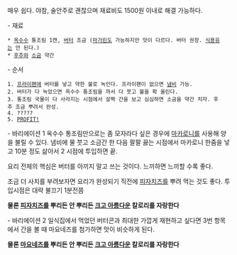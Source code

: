 매우 쉽다. 야참, 술안주로 괜찮으며 재료비도 1500원 이내로 해결 가능하다.

- 재료
 * [[옥수수]] 통조림 1캔, [[버터]] 조금 ([[마가린]]도 가능하지만 맛이 다르다. 버터 권장. [[식용유]]는 안 된다.)
 * [[후추]]와 [[소금]] 약간

- 순서 
 1. [[프라이팬]]에 버터를 넣고 약한 불로 녹인다. 프라이팬이 없으면 [[냄비]] 가능. 
 2. 버터가 다 녹았으면 옥수수 통조림을 까서 다 붓고 불을 확 올린다.
 3. 통조림 국물이 다 사라지는 시점에서 살짝 간을 보고 심심하면 소금을 약간 치자. 후추 조금 뿌려서 완성.
 4. ?????
 5. [[PROFIT!]]
- 바리에이션 1 
옥수수 통조림만으로는 좀 모자라다 싶은 경우에 [[마카로니]]를 사용해 양을 불릴 수 있다. 냄비에 물 붓고 소금간 한 다음 팔팔 끓는 시점에서 마카로니 한줌을 넣고 10분 정도 삶아서 2 시점에 투입하면 끝.

요리 전체의 핵심은 버터를 아끼지 말고 쓰는 것이다. 느끼하면 느끼할 수록 좋다.

조금 더 사치를 부려보자면 요리가 완성되기 직전에 [[피자]][[치즈]]를 뿌려 먹는 것도 좋다. 
투입시점은 대략 불끄기 1분전쯤

'''물론 [[피자치즈]]를 뿌리든 안 뿌리든 [[크고 아름다운]] 칼로리를 자랑한다'''

- 바리에이션 2
일식집에서 먹었던 버터콘과 최대한 가깝게 재현하고 싶다면 3번 항목에서 간을 볼 때 마요네즈를 첨가하면 맛이 비슷하게 된다.

'''물론 [[마요네즈]]를 뿌리든 안 뿌리든 [[크고 아름다운]] 칼로리를 자랑한다'''
